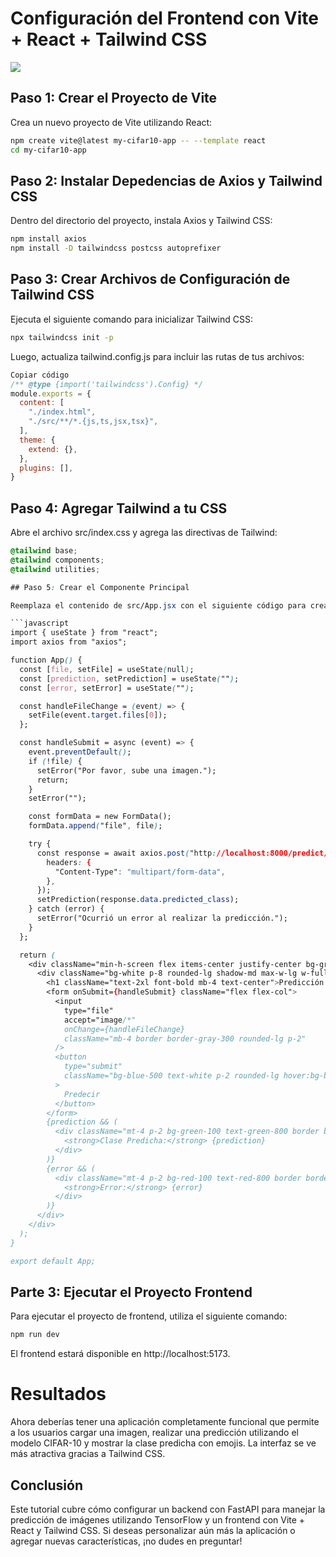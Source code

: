 # Configuración del Frontend con Vite + React + Tailwind CSS

![](images/frontend-cifar-10.png)

## Paso 1: Crear el Proyecto de Vite

Crea un nuevo proyecto de Vite utilizando React:

```bash
npm create vite@latest my-cifar10-app -- --template react
cd my-cifar10-app
```
## Paso 2: Instalar Depedencias de Axios y Tailwind CSS

Dentro del directorio del proyecto, instala Axios y Tailwind CSS:

```bash
npm install axios
npm install -D tailwindcss postcss autoprefixer
```
## Paso 3: Crear Archivos de Configuración de Tailwind CSS
Ejecuta el siguiente comando para inicializar Tailwind CSS:

```bash
npx tailwindcss init -p
```
Luego, actualiza tailwind.config.js para incluir las rutas de tus archivos:

```javascript
Copiar código
/** @type {import('tailwindcss').Config} */
module.exports = {
  content: [
    "./index.html",
    "./src/**/*.{js,ts,jsx,tsx}",
  ],
  theme: {
    extend: {},
  },
  plugins: [],
}
```
## Paso 4: Agregar Tailwind a tu CSS

Abre el archivo src/index.css y agrega las directivas de Tailwind:

```css
@tailwind base;
@tailwind components;
@tailwind utilities;

## Paso 5: Crear el Componente Principal

Reemplaza el contenido de src/App.jsx con el siguiente código para crear una interfaz mejorada:

```javascript
import { useState } from "react";
import axios from "axios";

function App() {
  const [file, setFile] = useState(null);
  const [prediction, setPrediction] = useState("");
  const [error, setError] = useState("");

  const handleFileChange = (event) => {
    setFile(event.target.files[0]);
  };

  const handleSubmit = async (event) => {
    event.preventDefault();
    if (!file) {
      setError("Por favor, sube una imagen.");
      return;
    }
    setError("");

    const formData = new FormData();
    formData.append("file", file);

    try {
      const response = await axios.post("http://localhost:8000/predict/", formData, {
        headers: {
          "Content-Type": "multipart/form-data",
        },
      });
      setPrediction(response.data.predicted_class);
    } catch (error) {
      setError("Ocurrió un error al realizar la predicción.");
    }
  };

  return (
    <div className="min-h-screen flex items-center justify-center bg-gray-100">
      <div className="bg-white p-8 rounded-lg shadow-md max-w-lg w-full">
        <h1 className="text-2xl font-bold mb-4 text-center">Predicción de CIFAR-10</h1>
        <form onSubmit={handleSubmit} className="flex flex-col">
          <input
            type="file"
            accept="image/*"
            onChange={handleFileChange}
            className="mb-4 border border-gray-300 rounded-lg p-2"
          />
          <button
            type="submit"
            className="bg-blue-500 text-white p-2 rounded-lg hover:bg-blue-600 transition"
          >
            Predecir
          </button>
        </form>
        {prediction && (
          <div className="mt-4 p-2 bg-green-100 text-green-800 border border-green-400 rounded">
            <strong>Clase Predicha:</strong> {prediction}
          </div>
        )}
        {error && (
          <div className="mt-4 p-2 bg-red-100 text-red-800 border border-red-400 rounded">
            <strong>Error:</strong> {error}
          </div>
        )}
      </div>
    </div>
  );
}

export default App;
```
## Parte 3: Ejecutar el Proyecto Frontend

Para ejecutar el proyecto de frontend, utiliza el siguiente comando:

```bash
npm run dev
```
El frontend estará disponible en http://localhost:5173.

# Resultados

Ahora deberías tener una aplicación completamente funcional que permite a los usuarios cargar una imagen, realizar una predicción utilizando el modelo CIFAR-10 y mostrar la clase predicha con emojis. La interfaz se ve más atractiva gracias a Tailwind CSS.

## Conclusión

Este tutorial cubre cómo configurar un backend con FastAPI para manejar la predicción de imágenes utilizando TensorFlow y un frontend con Vite + React y Tailwind CSS. Si deseas personalizar aún más la aplicación o agregar nuevas características, ¡no dudes en preguntar!
